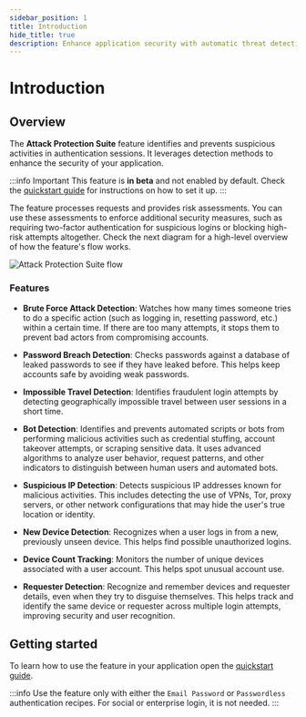 ```yaml
---
sidebar_position: 1
title: Introduction
hide_title: true
description: Enhance application security with automatic threat detection SuperTokens 
---
```


# Introduction

## Overview

The **Attack Protection Suite** feature identifies and prevents suspicious activities in authentication sessions.
It leverages detection methods to enhance the security of your application.

:::info Important
This feature is **in beta** and not enabled by default.
Check the [quickstart guide](/docs/additional-verification/attack-protection-suite/initial-setup) for instructions on how to set it up.
:::

The feature processes requests and provides risk assessments. You can use these assessments to enforce additional security measures, such as requiring two-factor authentication for suspicious logins or blocking high-risk attempts altogether.
Check the next diagram for a high-level overview of how the feature's flow works.

<img src="/img/attackprotectionsuite/sequence-diagram.png" alt="Attack Protection Suite flow"/>


### Features


- **Brute Force Attack Detection**: Watches how many times someone tries to do a specific action (such as logging in, resetting password, etc.) within a certain time. If there are too many attempts, it stops them to prevent bad actors from compromising accounts.

- **Password Breach Detection**: Checks passwords against a database of leaked passwords to see if they have leaked before. This helps keep accounts safe by avoiding weak passwords.

- **Impossible Travel Detection**: Identifies fraudulent login attempts by detecting geographically impossible travel between user sessions in a short time.

- **Bot Detection**: Identifies and prevents automated scripts or bots from performing malicious activities such as credential stuffing, account takeover attempts, or scraping sensitive data. It uses advanced algorithms to analyze user behavior, request patterns, and other indicators to distinguish between human users and automated bots.

- **Suspicious IP Detection**: Detects suspicious IP addresses known for malicious activities. This includes detecting the use of VPNs, Tor, proxy servers, or other network configurations that may hide the user's true location or identity.

- **New Device Detection**: Recognizes when a user logs in from a new, previously unseen device. This helps find possible unauthorized logins.

- **Device Count Tracking**: Monitors the number of unique devices associated with a user account. This helps spot unusual account use.

- **Requester Detection**: Recognize and remember devices and requester details, even when they try to disguise themselves. This helps track and identify the same device or requester across multiple login attempts, improving security and user recognition.


## Getting started

To learn how to use the feature in your application open the [quickstart guide](/docs/additional-verification/attack-protection-suite/initial-setup).

:::info
Use the feature only with either the `Email Password` or `Passwordless` authentication recipes.
For social or enterprise login, it is not needed.
:::


